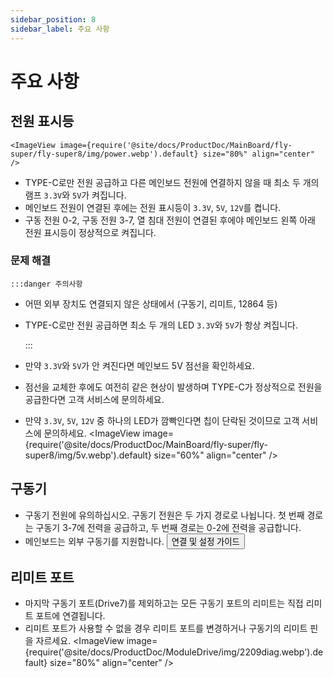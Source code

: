 ```yaml
---
sidebar_position: 8
sidebar_label: 주요 사항
---
```


# 주요 사항

## 전원 표시등

    <ImageView image={require('@site/docs/ProductDoc/MainBoard/fly-super/fly-super8/img/power.webp').default} size="80%" align="center" />
* TYPE-C로만 전원 공급하고 다른 메인보드 전원에 연결하지 않을 때 최소 두 개의 램프 `3.3V`와 `5V`가 켜집니다.
* 메인보드 전원이 연결된 후에는 전원 표시등이 `3.3V`, `5V`, `12V`를 켭니다.
* 구동 전원 0-2, 구동 전원 3-7, 열 침대 전원이 연결된 후에야 메인보드 왼쪽 아래 전원 표시등이 정상적으로 켜집니다.

### 문제 해결

    :::danger 주의사항

* 어떤 외부 장치도 연결되지 않은 상태에서 (구동기, 리미트, 12864 등)
* TYPE-C로만 전원 공급하면 최소 두 개의 LED `3.3V`와 `5V`가 항상 켜집니다.

    :::

* 만약 `3.3V`와 `5V`가 안 켜진다면 메인보드 5V 점선을 확인하세요.
* 점선을 교체한 후에도 여전히 같은 현상이 발생하며 TYPE-C가 정상적으로 전원을 공급한다면 고객 서비스에 문의하세요.
* 만약 `3.3V`, `5V`, `12V` 중 하나의 LED가 깜빡인다면 칩이 단락된 것이므로 고객 서비스에 문의하세요.
    <ImageView image={require('@site/docs/ProductDoc/MainBoard/fly-super/fly-super8/img/5v.webp').default} size="60%" align="center" />

## 구동기

* 구동기 전원에 유의하십시오. 구동기 전원은 두 가지 경로로 나뉩니다. 첫 번째 경로는 구동기 3-7에 전력을 공급하고, 두 번째 경로는 0-2에 전력을 공급합니다.
* 메인보드는 외부 구동기를 지원합니다.     <Button variant="contained" disableElevation href="/docs/ProductDoc/ModuleDrive/servo-drive">연결 및 설정 가이드</Button>

## 리미트 포트

* 마지막 구동기 포트(Drive7)를 제외하고는 모든 구동기 포트의 리미트는 직접 리미트 포트에 연결됩니다.
* 리미트 포트가 사용할 수 없을 경우 리미트 포트를 변경하거나 구동기의 리미트 핀을 자르세요.
    <ImageView image={require('@site/docs/ProductDoc/ModuleDrive/img/2209diag.webp').default} size="80%" align="center" />